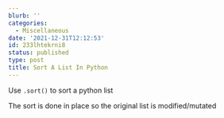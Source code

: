 ```yaml
---
blurb: ''
categories:
  - Miscellaneous
date: '2021-12-31T12:12:53'
id: 233lhtekrni8
status: published
type: post
title: Sort A List In Python
---
```


Use `.sort()` to sort a python list

The sort is done in place so the original list is modified/mutated



